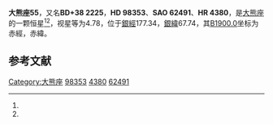 {{Starbox begin
| name = 大熊座55
}}
{{Starbox observe
| epoch = [[J2000.0|J2000.0]]
| constell = [[大熊座|大熊座]]<ref name=SIMBAD>{{cite web
 | url=http://simbad.u-strasbg.fr/simbad/sim-id?Ident=HR+4380
 | title =Pulsating variable Star
 | publisher=Centre de Données astronomiques de Strasbourg
 | work=SIMBAD
 | accessdate=2012-07-13}}</ref><ref name=DATA>{{cite web
 | url=http://vizier.u-strasbg.fr/viz-bin/VizieR-5?-out.add=.&-source=5050&-corr=PK=HR&-out.max=9999&HR=4380
 | title=VizieR Detailed Page
 | accessdate=2012-07-13
 | archive-date=2016-03-05
 | archive-url=https://web.archive.org/web/20160305000049/http://vizier.u-strasbg.fr/viz-bin/VizieR-5?-out.add=.&-source=5050&-corr=PK=HR&-out.max=9999&HR=4380
 | dead-url=no
 }}</ref>
| 星官 = 
| ra = {{RA|11|19|7.9}}<ref name=SIMBAD /><ref name=DATA />
| dec = {{DEC|+38|11|8}}<ref name=SIMBAD /><ref name=DATA />
| appmag_v = 4.78<ref name=SIMBAD /><ref name=DATA />
}}
{{Starbox character
| class = A1Vp:<ref name=SIMBAD /><ref name=DATA />
| b-v = 0.12<ref name=SIMBAD /><ref name=DATA />
| u-b = 0.03<ref name=SIMBAD /><ref name=DATA />
| r-i = 0.03<ref name=SIMBAD /><ref name=DATA />
| variable = 
}}
{{Starbox astrometry
| radial_v = 0.03
| prop_mo_ra = -3
| parallax = 0.025
| p_error = 
}}
{{Starbox catalog
| names =BD+38 2225，[[SAO星表|SAO]] 62491，[[HD星表|HD]] 98353，[[HR星表|HR]] 4380}}
{{Starbox reference |Simbad=HR+4380}}
{{Starbox end}}

'''大熊座55'''，又名'''BD+38 2225'''，'''HD 98353'''、'''SAO 62491'''、'''HR 4380'''，是[[大熊座|大熊座]]的一颗恒星<ref name=SIMBAD /><ref name=DATA />，视星等为4.78，位于[[銀道座標系|銀經]]177.34，[[銀道座標系|銀緯]]67.74，其[[B1900.0|B1900.0]]坐标为赤經{{RA|11|13|40.9}}，赤緯{{DEC|+38|67.74|3}}。

== 参考文献 ==
{{reflist}}

{{star-stub}}

{{大熊座恒星}}
[[Category:大熊座|Category:大熊座]]
[[Category:HD和HDE天體|98353]]
[[Category:HR天體|4380]]
[[Category:SAO天體|62491]]